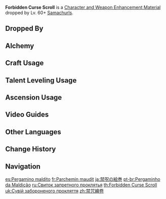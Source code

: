 {{Item Infobox
|id           = 112010
|image        = Item Forbidden Curse Scroll.png
|type         = Character and Weapon Enhancement Materials
|group        = Samachurl Scrolls
|group2       = General Enemy Drops
|invCategory  = Character Development Items
|quality      = 3
|description  = A scroll inscribed with ancient images. It is said that few can decipher its meaning, and the few scholars that have all went mad.
|source1      = Dropped by Lv. 60+ [[Samachurls]]
|source2      = [[Alchemy]]
}}
'''Forbidden Curse Scroll''' is a [[Character and Weapon Enhancement Material]] dropped by Lv. 60+ [[Samachurls]].

==Dropped By==
{{Dropped By|level=60}}

==Alchemy==
{{Recipe
|type = Crafting
|Sealed Scroll = 3
|Mora = 50
|sort = Sealed Scroll;Mora
}}

==Craft Usage==
{{Craft Usage}}

==Talent Leveling Usage==
{{Talent Leveling Usage}}

==Ascension Usage==
{{Ascension Usage}}

==Video Guides==
{{EVT
|video1   = https://youtu.be/MxJun2p_O2Y
|caption1 = Liyue Region Guide (57 total)
}}

==Other Languages==
{{Other Languages
|en      = Forbidden Curse Scroll
|zhs     = 禁咒绘卷
|zhs_rm  = Jìn Zhòu Huì Juǎn
|zht     = 禁咒繪卷
|zht_rm  = Jìn Zhòu Huì Juǎn
|zh_tl   = Forbidden Spell Scroll
|ja      = 禁呪の絵巻
|ja_rm   = Kinju no Emaki
|ja_tl   = Incantation Picture Scroll
|ko      = 금주의 두루마리
|ko_rm   = Geumju-ui Durumari
|ko_tl   = Scroll of Incantation
|es      = Pergamino maldito
|es_tl   = Cursed Parchment
|fr      = Parchemin maudit
|fr_tl   = Cursed Parchment
|ru      = Свиток запретного проклятья
|ru_tl   = Forbidden Curse Scroll
|th      = Forbidden Curse Scroll
|vi      = Bản Vẽ Cấm Chú
|vi_tl   = 
|de      = Fluchschriftrolle
|de_tl   = Curse Scroll
|id      = Forbidden Curse Scroll
|pt      = Pergaminho da Maldição
|pt_tl   = 
|tr      = Lanetli Parşömen
|tr_tl   = 
|it      = Pergamena maledetta
|it_tl   = 
}}

==Change History==
{{Change History|1.0}}

==Navigation==
{{Development Item Navbox|Character and Weapon Enhancement Materials}}

[[es:Pergamino maldito]]
[[fr:Parchemin maudit]]
[[ja:禁呪の絵巻]]
[[pt-br:Pergaminho da Maldição]]
[[ru:Свиток запретного проклятья]]
[[th:Forbidden Curse Scroll]]
[[uk:Сувій забороненого прокляття]]
[[zh:禁咒繪卷]]